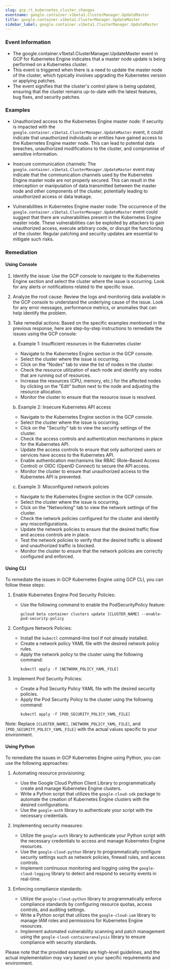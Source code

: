 ```yaml
--- 
slug: gcp_rt_kubernetes_cluster_changes
eventname: google.container.v1beta1.ClusterManager.UpdateMaster
title: google.container.v1beta1.ClusterManager.UpdateMaster
sidebar_label: google.container.v1beta1.ClusterManager.UpdateMaster
---
```

                       
### Event Information

- The google.container.v1beta1.ClusterManager.UpdateMaster event in GCP for Kubernetes Engine indicates that a master node update is being performed on a Kubernetes cluster.
- This event is triggered when there is a need to update the master node of the cluster, which typically involves upgrading the Kubernetes version or applying patches.
- The event signifies that the cluster's control plane is being updated, ensuring that the cluster remains up-to-date with the latest features, bug fixes, and security patches.


### Examples

- Unauthorized access to the Kubernetes Engine master node: If security is impacted with the `google.container.v1beta1.ClusterManager.UpdateMaster` event, it could indicate that unauthorized individuals or entities have gained access to the Kubernetes Engine master node. This can lead to potential data breaches, unauthorized modifications to the cluster, and compromise of sensitive information.

- Insecure communication channels: The `google.container.v1beta1.ClusterManager.UpdateMaster` event may indicate that the communication channels used by the Kubernetes Engine master node are not properly secured. This can result in the interception or manipulation of data transmitted between the master node and other components of the cluster, potentially leading to unauthorized access or data leakage.

- Vulnerabilities in Kubernetes Engine master node: The occurrence of the `google.container.v1beta1.ClusterManager.UpdateMaster` event could suggest that there are vulnerabilities present in the Kubernetes Engine master node. These vulnerabilities can be exploited by attackers to gain unauthorized access, execute arbitrary code, or disrupt the functioning of the cluster. Regular patching and security updates are essential to mitigate such risks.

### Remediation

#### Using Console

1. Identify the issue: Use the GCP console to navigate to the Kubernetes Engine section and select the cluster where the issue is occurring. Look for any alerts or notifications related to the specific issue.

2. Analyze the root cause: Review the logs and monitoring data available in the GCP console to understand the underlying cause of the issue. Look for any error messages, performance metrics, or anomalies that can help identify the problem.

3. Take remedial actions: Based on the specific examples mentioned in the previous response, here are step-by-step instructions to remediate the issues using the GCP console:

   a. Example 1: Insufficient resources in the Kubernetes cluster
      - Navigate to the Kubernetes Engine section in the GCP console.
      - Select the cluster where the issue is occurring.
      - Click on the "Nodes" tab to view the list of nodes in the cluster.
      - Check the resource utilization of each node and identify any nodes that are running out of resources.
      - Increase the resources (CPU, memory, etc.) for the affected nodes by clicking on the "Edit" button next to the node and adjusting the resource allocation.
      - Monitor the cluster to ensure that the resource issue is resolved.

   b. Example 2: Insecure Kubernetes API access
      - Navigate to the Kubernetes Engine section in the GCP console.
      - Select the cluster where the issue is occurring.
      - Click on the "Security" tab to view the security settings of the cluster.
      - Check the access controls and authentication mechanisms in place for the Kubernetes API.
      - Update the access controls to ensure that only authorized users or services have access to the Kubernetes API.
      - Enable authentication mechanisms like RBAC (Role-Based Access Control) or OIDC (OpenID Connect) to secure the API access.
      - Monitor the cluster to ensure that unauthorized access to the Kubernetes API is prevented.

   c. Example 3: Misconfigured network policies
      - Navigate to the Kubernetes Engine section in the GCP console.
      - Select the cluster where the issue is occurring.
      - Click on the "Networking" tab to view the network settings of the cluster.
      - Check the network policies configured for the cluster and identify any misconfigurations.
      - Update the network policies to ensure that the desired traffic flow and access controls are in place.
      - Test the network policies to verify that the desired traffic is allowed and unauthorized traffic is blocked.
      - Monitor the cluster to ensure that the network policies are correctly configured and enforced.

#### Using CLI

To remediate the issues in GCP Kubernetes Engine using GCP CLI, you can follow these steps:

1. Enable Kubernetes Engine Pod Security Policies:
   - Use the following command to enable the PodSecurityPolicy feature:
     ```
     gcloud beta container clusters update [CLUSTER_NAME] --enable-pod-security-policy
     ```

2. Configure Network Policies:
   - Install the `kubectl` command-line tool if not already installed.
   - Create a network policy YAML file with the desired network policy rules.
   - Apply the network policy to the cluster using the following command:
     ```
     kubectl apply -f [NETWORK_POLICY_YAML_FILE]
     ```

3. Implement Pod Security Policies:
   - Create a Pod Security Policy YAML file with the desired security policies.
   - Apply the Pod Security Policy to the cluster using the following command:
     ```
     kubectl apply -f [POD_SECURITY_POLICY_YAML_FILE]
     ```

Note: Replace `[CLUSTER_NAME]`, `[NETWORK_POLICY_YAML_FILE]`, and `[POD_SECURITY_POLICY_YAML_FILE]` with the actual values specific to your environment.

#### Using Python

To remediate the issues in GCP Kubernetes Engine using Python, you can use the following approaches:

1. Automating resource provisioning:
   - Use the Google Cloud Python Client Library to programmatically create and manage Kubernetes Engine clusters.
   - Write a Python script that utilizes the `google-cloud-sdk` package to automate the creation of Kubernetes Engine clusters with the desired configurations.
   - Use the `google-auth` library to authenticate your script with the necessary credentials.

2. Implementing security measures:
   - Utilize the `google-auth` library to authenticate your Python script with the necessary credentials to access and manage Kubernetes Engine resources.
   - Use the `google-cloud-python` library to programmatically configure security settings such as network policies, firewall rules, and access controls.
   - Implement continuous monitoring and logging using the `google-cloud-logging` library to detect and respond to security events in real-time.

3. Enforcing compliance standards:
   - Utilize the `google-cloud-python` library to programmatically enforce compliance standards by configuring resource quotas, access controls, and auditing settings.
   - Write a Python script that utilizes the `google-cloud-iam` library to manage IAM roles and permissions for Kubernetes Engine resources.
   - Implement automated vulnerability scanning and patch management using the `google-cloud-containeranalysis` library to ensure compliance with security standards.

Please note that the provided examples are high-level guidelines, and the actual implementation may vary based on your specific requirements and environment.


 